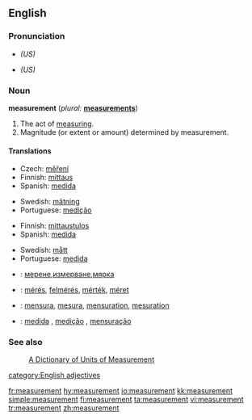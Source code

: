 ==English==

===Pronunciation===
*{{IPA|/ˈmɛʒərmənt/}} ''(US)''
*{{SAMPA|/"mEZ@rm@nt/}} ''(US)''

===Noun===
'''measurement'''  (''plural:'' '''[[measurements]]''')
# The act of [[measure|measuring]].
# Magnitude (or extent or amount) determined by measurement.

====Translations====
{{trans-top|act of measuring}}
*Czech: [[měření]] {{n}}
*Finnish: [[mittaus]]
*Spanish: [[medida]]
{{trans-mid}}
*Swedish: [[mätning]] {{c}}
*Portuguese: [[medição]]
{{trans-bottom}}

{{trans-top|magnitude determined by measuring}}
*Finnish: [[mittaustulos]]
*Spanish: [[medida]]
{{trans-mid}}
*Swedish: [[mått]] {{n}}
*Portuguese: [[medida]]
{{trans-bottom}}

{{checktrans}}
*{{ttbc|Bulgarian}}: [[мерене]],[[измерване]],[[мярка]]
*{{ttbc|Hungarian}}: [[mérés]], [[felmérés]], [[mérték]], [[méret]]
*{{ttbc|Interlingua}}: [[mensura]], [[mesura]], [[mensuration]], [[mesuration]]
*{{ttbc|Portuguese}}: [[medida]] {{f}}, [[medição]] {{f}}, [[mensuração]] {{f}}

===See also===
: [http://www.unc.edu/~rowlett/units/  A Dictionary of Units of Measurement]
[[category:English adjectives]]

[[fr:measurement]]
[[hy:measurement]]
[[io:measurement]]
[[kk:measurement]]
[[simple:measurement]]
[[fi:measurement]]
[[ta:measurement]]
[[vi:measurement]]
[[tr:measurement]]
[[zh:measurement]]